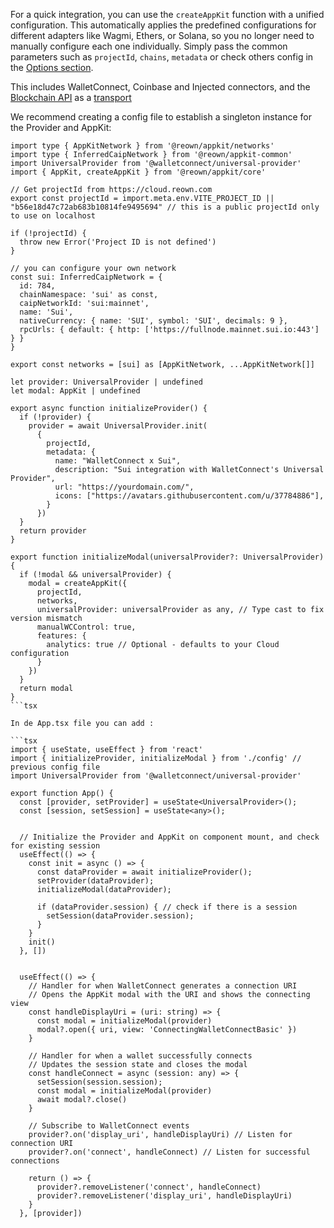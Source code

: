 For a quick integration, you can use the `createAppKit` function with a unified configuration. 
This automatically applies the predefined configurations for different adapters like Wagmi, Ethers, or Solana,
 so you no longer need to manually configure each one individually. 
 Simply pass the common parameters such as `projectId`, `chains`, `metadata` or check others config in the [Options section](options). 

This includes WalletConnect, Coinbase and Injected connectors, and the [Blockchain API](../../../../cloud/blockchain-api) as a [transport](https://wagmi.sh/core/api/createConfig#transports)

We recommend creating a config file to establish a singleton instance for the Provider and AppKit:

```tsx
import type { AppKitNetwork } from '@reown/appkit/networks'
import type { InferredCaipNetwork } from '@reown/appkit-common'
import UniversalProvider from '@walletconnect/universal-provider'
import { AppKit, createAppKit } from '@reown/appkit/core'

// Get projectId from https://cloud.reown.com
export const projectId = import.meta.env.VITE_PROJECT_ID || "b56e18d47c72ab683b10814fe9495694" // this is a public projectId only to use on localhost

if (!projectId) {
  throw new Error('Project ID is not defined')
}

// you can configure your own network
const sui: InferredCaipNetwork = {
  id: 784,
  chainNamespace: 'sui' as const,
  caipNetworkId: 'sui:mainnet',
  name: 'Sui',
  nativeCurrency: { name: 'SUI', symbol: 'SUI', decimals: 9 },
  rpcUrls: { default: { http: ['https://fullnode.mainnet.sui.io:443'] } }
}

export const networks = [sui] as [AppKitNetwork, ...AppKitNetwork[]]

let provider: UniversalProvider | undefined
let modal: AppKit | undefined

export async function initializeProvider() {
  if (!provider) {
    provider = await UniversalProvider.init(
      { 
        projectId, 
        metadata: {
          name: "WalletConnect x Sui",
          description: "Sui integration with WalletConnect's Universal Provider",
          url: "https://yourdomain.com/",
          icons: ["https://avatars.githubusercontent.com/u/37784886"],
        }
      })
  }
  return provider
}

export function initializeModal(universalProvider?: UniversalProvider) {
  if (!modal && universalProvider) {
    modal = createAppKit({
      projectId,
      networks,
      universalProvider: universalProvider as any, // Type cast to fix version mismatch
      manualWCControl: true,
      features: {
        analytics: true // Optional - defaults to your Cloud configuration
      }
    })
  }
  return modal
}
```tsx

In de App.tsx file you can add :

```tsx
import { useState, useEffect } from 'react'
import { initializeProvider, initializeModal } from './config' // previous config file
import UniversalProvider from '@walletconnect/universal-provider'

export function App() {
  const [provider, setProvider] = useState<UniversalProvider>();
  const [session, setSession] = useState<any>();

  
  // Initialize the Provider and AppKit on component mount, and check for existing session
  useEffect(() => {
    const init = async () => {
      const dataProvider = await initializeProvider();
      setProvider(dataProvider);
      initializeModal(dataProvider);

      if (dataProvider.session) { // check if there is a session
        setSession(dataProvider.session);
      }
    }
    init()
  }, [])


  useEffect(() => {
    // Handler for when WalletConnect generates a connection URI
    // Opens the AppKit modal with the URI and shows the connecting view
    const handleDisplayUri = (uri: string) => {
      const modal = initializeModal(provider)
      modal?.open({ uri, view: 'ConnectingWalletConnectBasic' })
    }

    // Handler for when a wallet successfully connects
    // Updates the session state and closes the modal
    const handleConnect = async (session: any) => {
      setSession(session.session);
      const modal = initializeModal(provider)
      await modal?.close()
    }

    // Subscribe to WalletConnect events
    provider?.on('display_uri', handleDisplayUri) // Listen for connection URI
    provider?.on('connect', handleConnect) // Listen for successful connections

    return () => {
      provider?.removeListener('connect', handleConnect)
      provider?.removeListener('display_uri', handleDisplayUri)
    }
  }, [provider])
```
